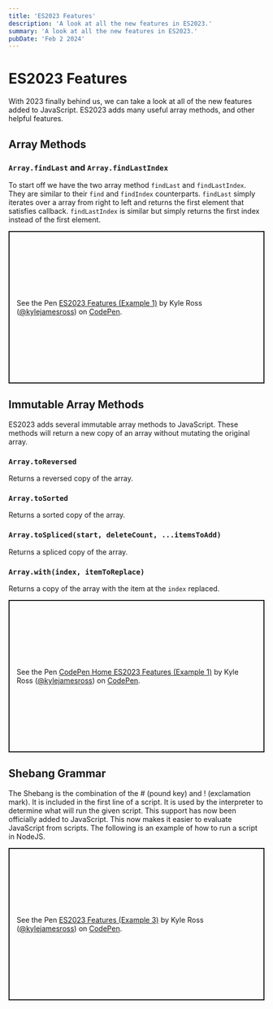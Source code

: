 ```yaml
---
title: 'ES2023 Features'
description: 'A look at all the new features in ES2023.'
summary: 'A look at all the new features in ES2023.'
pubDate: 'Feb 2 2024'
---
```


# ES2023 Features

With 2023 finally behind us, we can take a look at all of the new features added to JavaScript. ES2023 adds many useful array methods, and other helpful features.

## Array Methods

### `Array.findLast` and `Array.findLastIndex`

To start off we have the two array method `findLast` and `findLastIndex`. They are similar to their `find` and `findIndex` counterparts. 
`findLast` simply iterates over a array from right to left and returns the first element that satisfies callback. `findLastIndex` is similar but simply returns the first index instead of the first element.

<p class="codepen" data-height="400" data-default-tab="js" data-slug-hash="WNmJpKN" data-user="kylejamesross" style="height: 300px; box-sizing: border-box; display: flex; align-items: center; justify-content: center; border: 2px solid; margin: 1em 0; padding: 1em;">
  <span>See the Pen <a href="https://codepen.io/kylejamesross/pen/WNmJpKN">
  ES2023 Features (Example 1)</a> by Kyle Ross (<a href="https://codepen.io/kylejamesross">@kylejamesross</a>)
  on <a href="https://codepen.io">CodePen</a>.</span>
</p>

## Immutable Array Methods

ES2023 adds several immutable array methods to JavaScript. These methods will return a new copy of an array without mutating the original array.

### `Array.toReversed`
Returns a reversed copy of the array.

### `Array.toSorted`
Returns a sorted copy of the array.

### `Array.toSpliced(start, deleteCount, ...itemsToAdd)`
Returns a spliced copy of the array.

### `Array.with(index, itemToReplace)`
Returns a copy of the array with the item at the `index` replaced.

<p class="codepen" data-height="400" data-default-tab="js" data-slug-hash="vYPjxvV" data-user="kylejamesross" style="height: 300px; box-sizing: border-box; display: flex; align-items: center; justify-content: center; border: 2px solid; margin: 1em 0; padding: 1em;">
  <span>See the Pen <a href="https://codepen.io/kylejamesross/pen/vYPjxvV">
  CodePen Home ES2023 Features (Example 1)</a> by Kyle Ross (<a href="https://codepen.io/kylejamesross">@kylejamesross</a>)
  on <a href="https://codepen.io">CodePen</a>.</span>
</p>

## Shebang Grammar
The Shebang is the combination of the # (pound key) and ! (exclamation mark). It is included in the first line of a script. It is used by the interpreter to determine what will run the given script. This support has now been officially added to JavaScript. This now makes it easier to evaluate JavaScript from scripts. The following is an example of how to run a script in NodeJS.

<p class="codepen" data-height="200" data-default-tab="js" data-slug-hash="yLwjMra" data-user="kylejamesross" style="height: 300px; box-sizing: border-box; display: flex; align-items: center; justify-content: center; border: 2px solid; margin: 1em 0; padding: 1em;">
  <span>See the Pen <a href="https://codepen.io/kylejamesross/pen/yLwjMra">
  ES2023 Features (Example 3)</a> by Kyle Ross (<a href="https://codepen.io/kylejamesross">@kylejamesross</a>)
  on <a href="https://codepen.io">CodePen</a>.</span>
</p>

<script async src="https://cpwebassets.codepen.io/assets/embed/ei.js"></script>
<script is:inline src="https://cpwebassets.codepen.io/assets/embed/ei.js"></script>

